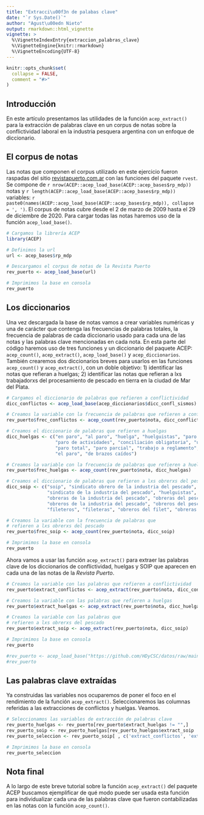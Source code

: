 ```yaml
---
title: "Extracci\u00f3n de palabas clave"
date: "`r Sys.Date()`"
author: "Agust\u00edn Nieto"
output: rmarkdown::html_vignette
vignette: >
  %\VignetteIndexEntry{extraccion_palabras_clave}
  %\VignetteEngine{knitr::rmarkdown}
  %\VignetteEncoding{UTF-8}
---
```

  
```r
knitr::opts_chunk$set(
  collapse = FALSE,
  comment = "#>"
)
```

## Introducción

En este artículo presentamos las utilidades de la función `acep_extract()` para la extracción de palabras clave en un corpus de notas sobre la conflictividad laboral en la industria pesquera argentina con un enfoque de diccionario.

## El corpus de notas

Las notas que componen el corpus utilizado en este ejercicio fueron raspadas del sitio  [revistapuerto.com.ar](https://revistapuerto.com.ar) con las funciones del paquete `rvest`. Se compone de `r nrow(ACEP::acep_load_base(ACEP::acep_bases$rp_mdp))` notas y `r length(ACEP::acep_load_base(ACEP::acep_bases$rp_mdp))` variables: `r paste0(names(ACEP::acep_load_base(ACEP::acep_bases$rp_mdp)), collapse = ', ')`. El corpus de notas cubre desde el 2 de marzo de 2009 hasta el 29 de diciembre de 2020. Para cargar todas las notas haremos uso de la función `acep_load_base()`.

```r
# Cargamos la librería ACEP
library(ACEP)

# Definimos la url
url <- acep_bases$rp_mdp

# Descargamos el corpus de notas de la Revista Puerto
rev_puerto <- acep_load_base(url)

# Imprimimos la base en consola
rev_puerto
```

##  Los diccionarios

Una vez descargada la base de notas vamos a crear variables numéricas y una de carácter que contenga las frecuencias de palabras totales, la frecuencia de palabras de cada diccionario usado para cada una de las notas y las palabras clave mencionadas en cada nota. En esta parte del código haremos uso de tres funciones y un diccionario del paquete ACEP: `acep_count()`, `acep_extract()`, `acep_load_base()` y `acep_diccionarios`. También crearemos dos diccionarios breves para usarlos en las funciones `acep_count()` y `acep_extract()`, con un doble objetivo: 1) identificar las notas que refieran a huelgas; 2) identificar las notas que refieran a lxs trabajadorxs del procesamiento de pescado en tierra en la ciudad de Mar del Plata.

```r
# Cargamos el diccionario de palabras que refieren a conflictividad
dicc_conflictos <- acep_load_base(acep_diccionarios$dicc_confl_sismos)

# Creamos la variable con la frecuencia de palabras que refieren a conflictividad
rev_puerto$frec_conflictos <- acep_count(rev_puerto$nota, dicc_conflictos)

# Creamos el diccionario de palabras que refieren a huelgas
dicc_huelgas <- c("en paro", "al paro", "huelga", "huelguistas", "paro y movil",
                  "paro de actividades", "conciliación obligatoria", "un paro", 
                  "paro total", "paro parcial", "trabajo a reglamento", 
                  "el paro", "de brazos caídos")

# Creamos la variable con la frecuencia de palabras que refieren a huelgas
rev_puerto$frec_huelgas <- acep_count(rev_puerto$nota, dicc_huelgas)

# Creamos el diccionario de palabras que refieren a lxs obrerxs del pescado
dicc_soip <- c("soip", "sindicato obrero de la industria del pescado", 
               "sindicato de la industria del pescado", "huelguistas", 
               "obreras de la industria del pescado", "obreras del pescado",
               "obreros de la industria del pescado", "obreros del pescado",
               "fileteros", "fileteras", "obreros del filet", "obreras del filet")

# Creamos la variable con la frecuencia de palabras que 
# refieren a lxs obrerxs del pescado
rev_puerto$frec_soip <- acep_count(rev_puerto$nota, dicc_soip)

# Imprimimos la base en consola
rev_puerto

```

Ahora vamos a usar las función `acep_extract()` para extraer las palabras clave de los diccionarios de conflictividad, huelgas y SOIP que aparecen en cada una de las notas de la *Revista Puerto*.

```r

# Creamos la variable con las palabras que refieren a conflictividad
rev_puerto$extract_conflictos <- acep_extract(rev_puerto$nota, dicc_conflictos, izq = "")

# Creamos la variable con las palabras que refieren a huelgas
rev_puerto$extract_huelgas <- acep_extract(rev_puerto$nota, dicc_huelgas)

# Creamos la variable con las palabras que 
# refieren a lxs obrerxs del pescado
rev_puerto$extract_soip <- acep_extract(rev_puerto$nota, dicc_soip)

# Imprimimos la base en consola
rev_puerto

```


```r
#rev_puerto <- acep_load_base("https://github.com/HDyCSC/datos/raw/main/rp_extract.rds")
#rev_puerto
```


## Las palabras clave extraídas

Ya construidas las variables nos ocuparemos de poner el foco en el rendimiento de la función `acep_extract()`. Seleccionaremos las columnas referidas a las extracciones de conflictos y huelgas. Veamos.

```r
# Seleccionamos las variables de extracción de palabras clave
rev_puerto_huelgas <- rev_puerto[rev_puerto$extract_huelgas != "",]
rev_puerto_soip <- rev_puerto_huelgas[rev_puerto_huelgas$extract_soip != "",]
rev_puerto_seleccion <- rev_puerto_soip[ , c('extract_conflictos', 'extract_huelgas', 'extract_soip')]

# Imprimimos la base en consola
rev_puerto_seleccion

```


## Nota final

A lo largo de este breve tutorial sobre la función `acep_extract()` del paquete ACEP buscamos ejemplificar de qué modo puede ser usada esta función para individualizar cada una de las palabras clave que fueron contabilizadas en las notas con la función `acep_count()`.
